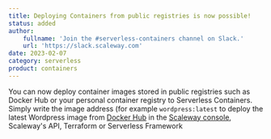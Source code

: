 ```yaml
---
title: Deploying Containers from public registries is now possible!
status: added
author:
    fullname: 'Join the #serverless-containers channel on Slack.'
    url: 'https://slack.scaleway.com'
date: 2023-02-07
category: serverless
product: containers
---
```


You can now deploy container images stored in public registries such as Docker Hub or your personal container registry to Serverless Containers. 
Simply write the image address (for example `wordpress:latest` to deploy the latest Wordpress image from [Docker Hub](https://hub.docker.com/) in the [Scaleway console](https://console.scaleway.com), Scaleway's API, Terraform or Serverless Framework 

